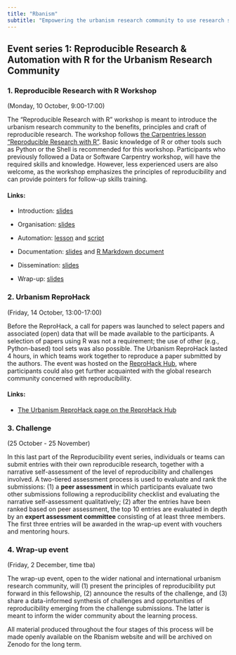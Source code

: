 ```yaml
---
title: "Rbanism"
subtitle: "Empowering the urbanism research community to use research software effectively and with confidence"
---
```


## Event series 1: Reproducible Research & Automation with R for the Urbanism Research Community



### 1. Reproducible Research with R Workshop

(Monday, 10 October, 9:00-17:00)

The "Reproducible Research with R" workshop is meant to introduce the urbanism research community to the benefits, principles and craft of reproducible research. The workshop follows [the Carpentries lesson "Reproducible Research with R"](https://datacarpentry.org/rr-workshop/). Basic knowledge of R or other tools such as Python or the Shell is recommended for this workshop. Participants who previously followed a Data or Software Carpentry workshop, will have the required skills and knowledge. However, less experienced users are also welcome, as the workshop emphasizes the principles of reproducibility and can provide pointers for follow-up skills training.

#### Links:

- Introduction: [slides](https://rbanism.github.io/repro-r-workshop/documents/01-intro-slides.html)

- Organisation: [slides](https://rbanism.github.io/repro-r-workshop/documents/02-organization-slides.html)

- Automation: [lesson](https://rbanism.github.io/repro-r-workshop/documents/03-automation.html) and [script](https://github.com/Rbanism/repro-r-workshop-livecode/blob/main/R/my-first-R-script.R)

- Documentation: [slides](https://rbanism.github.io/repro-r-workshop/documents/04-literate-programming-slides.html) and [R Markdown document](https://github.com/Rbanism/repro-r-workshop-livecode/blob/main/documents/my-awesome-report.Rmd)

- Dissemination: [slides](https://rbanism.github.io/repro-r-workshop/documents/05-publishing-slides.html)

- Wrap-up: [slides](https://rbanism.github.io/repro-r-workshop/documents/06-wrap-up.html)


### 2. Urbanism ReproHack

(Friday, 14 October, 13:00-17:00)

Before the ReproHack, a call for papers was launched to select papers and associated (open) data that will be made available to the participants. A selection of papers using R was not a requirement; the use of other (e.g., Python-based) tool sets was also possible. The Urbanism ReproHack lasted 4 hours, in which teams work together to reproduce a paper submitted by the authors. The event was hosted on the [ReproHack Hub](https://www.reprohack.org/), where participants could also get further acquainted with the global research community concerned with reproducibility.

#### Links:

- [The Urbanism ReproHack page on the ReproHack Hub](https://www.reprohack.org/event/21/)

### 3. Challenge

(25 October - 25 November)

In this last part of the Reproducibility event series,  individuals or teams can submit entries with their own reproducible research, together with a narrative self-assessment of the level of reproducibility and challenges involved. A two-tiered assessment process is used to evaluate and rank the submissions: (1) a **peer assessment** in which participants evaluate two other submissions following a reproducibility checklist and evaluating the narrative self-assessment qualitatively; (2) after the entries have been ranked based on peer assessment, the top 10 entries are evaluated in depth by an **expert assessment committee** consisting of at least three members. The first three entries will be awarded in the wrap-up event with vouchers and mentoring hours.

### 4. Wrap-up event

(Friday, 2 December, time tba)

The wrap-up event, open to the wider national and international urbanism research community, will (1) present the principles of reproducibility put forward in this fellowship, (2) announce the results of the challenge, and (3) share a data-informed synthesis of challenges and opportunities of reproducibility emerging from the challenge submissions. The latter is meant to inform the wider community about the learning process.

All material produced throughout the four stages of this process will be made openly available on the Rbanism website and will be archived on Zenodo for the long term.
